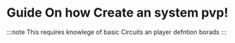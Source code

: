# Guide On how Create an system pvp!
:::note
This requires knowlege of basic Circuits an player defntion borads
:::



